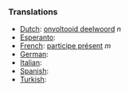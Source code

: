 ===Translations===
*[[Dutch]]: [[onvoltooid deelwoord]] ''n''
*[[Esperanto]]: [[]]
*[[French]]: [[participe présent]] ''m''
*[[German]]: [[]]
*[[Italian]]: [[]]
*[[Spanish]]: [[]]
*[[Turkish]]: [[]]